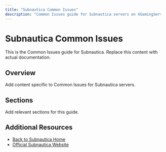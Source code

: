```yaml
---
title: "Subnautica Common Issues"
description: "Common Issues guide for Subnautica servers on XGamingServer"
---
```


# Subnautica Common Issues

This is the Common Issues guide for Subnautica. Replace this content with actual documentation.

## Overview

Add content specific to Common Issues for Subnautica servers.

## Sections

Add relevant sections for this guide.

## Additional Resources

- [Back to Subnautica Home](./index)
- [Official Subnautica Website](https://example.com)
